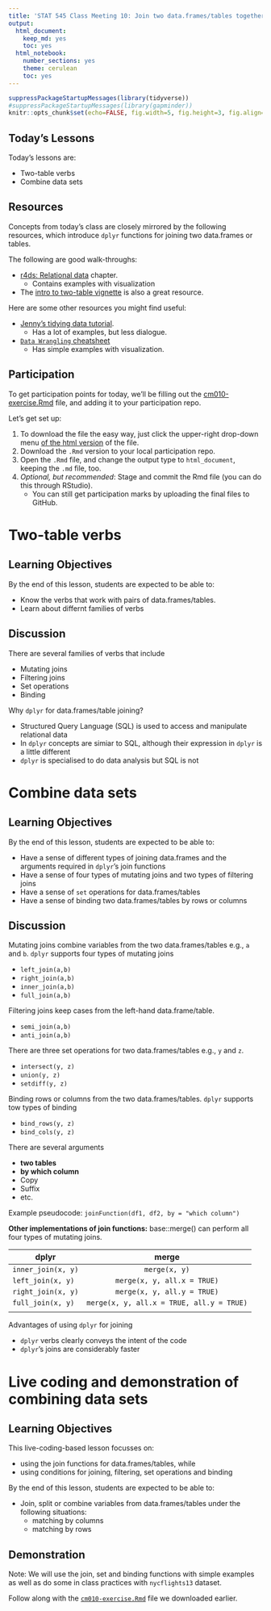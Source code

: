 ```yaml
---
title: 'STAT 545 Class Meeting 10: Join two data.frames/tables together using `dplyr`'
output:
  html_document:
    keep_md: yes
    toc: yes
  html_notebook:
    number_sections: yes
    theme: cerulean
    toc: yes
---
```


```r
suppressPackageStartupMessages(library(tidyverse))
#suppressPackageStartupMessages(library(gapminder))
knitr::opts_chunk$set(echo=FALSE, fig.width=5, fig.height=3, fig.align='center')
```

## Today's Lessons

Today's lessons are:

- Two-table verbs
- Combine data sets

## Resources

Concepts from today's class are closely mirrored by the following resources, which introduce `dplyr` functions for joining two data.frames or tables.

The following are good walk-throughs:

- [r4ds: Relational data](http://r4ds.had.co.nz/relational-data.html) chapter.
    - Contains examples  with visualization
- The [intro to two-table vignette](https://cran.r-project.org/web/packages/dplyr/vignettes/two-table.html) is also a great resource.

Here are some other resources you might find useful:

- [Jenny's tidying data tutorial](https://github.com/jennybc/lotr-tidy).
    - Has a lot of examples, but less dialogue.
- [`Data Wrangling` cheatsheet](https://www.rstudio.com/wp-content/uploads/2015/02/data-wrangling-cheatsheet.pdf)
    - Has simple examples with visualization.
    
## Participation

To get participation points for today, we'll be filling out the [cm010-exercise.Rmd](https://github.com/STAT545-UBC/Classroom/blob/master/notes/cm010-exercise.Rmd) file, and adding it to your participation repo. 

Let's get set up:

1. To download the file the easy way, just click the upper-right drop-down menu [of the html version](http://stat545.com/Classroom/notes/cm010-exercise.nb.html) of the file.
2. Download the `.Rmd` version to your local participation repo.
3. Open the `.Rmd` file, and change the output type to `html_document`, keeping the `.md` file, too.
4. _Optional, but recommended_: Stage and commit the Rmd file (you can do this through RStudio).
    - You can still get participation marks by uploading the final files to GitHub.

# Two-table verbs

## Learning Objectives

By the end of this lesson, students are expected to be able to:

- Know the verbs that work with pairs of data.frames/tables.
- Learn about differnt families of verbs

## Discussion

There are several families of verbs that include

- Mutating joins
- Filtering joins
- Set operations
- Binding

Why `dplyr` for data.frames/table joining?

- Structured Query Language (SQL) is used to access and manipulate  relational data
- In `dplyr` concepts are simiar to SQL, although their expression in `dplyr` is a little different
- `dplyr` is specialised to do data analysis but SQL is not

# Combine data sets 

## Learning Objectives

By the end of this lesson, students are expected to be able to:

- Have a sense of different types of joining  data.frames and the arguments required in `dplyr`'s join functions
- Have a sense of four types of mutating joins and two types of filtering joins
- Have a sense of `set` operations for data.frames/tables
- Have a sense of binding two data.frames/tables by rows or columns

## Discussion

Mutating joins combine variables from the two data.frames/tables e.g., `a` and `b`. `dplyr` supports four types of mutating joins

- `left_join(a,b)`
- `right_join(a,b)`
- `inner_join(a,b)`
- `full_join(a,b)`

Filtering joins keep cases from the left-hand data.frame/table. 

- `semi_join(a,b)`
- `anti_join(a,b)`

There are three set operations for two data.frames/tables e.g., `y` and `z`.

- `intersect(y, z)`
- `union(y, z)`
- `setdiff(y, z)`

Binding rows or columns from the two data.frames/tables. `dplyr` supports tow types of binding

- `bind_rows(y, z)`
- `bind_cols(y, z)`

There are several arguments 

- __two tables__
- __by which column__
- Copy
- Suffix
- etc.

Example pseudocode: `joinFunction(df1, df2, by = "which column")`

__Other implementations of join functions:__ base::merge() can perform all four types of mutating joins.


| dplyr   |      merge      |  
|----------|:-------------:|
| `inner_join(x, y)` |  `merge(x, y)` | 
| `left_join(x, y)` |    `merge(x, y, all.x = TRUE)`   | 
| `right_join(x, y)` | `merge(x, y, all.y = TRUE)` |
| `full_join(x, y)` | `merge(x, y, all.x = TRUE, all.y = TRUE)` |
| | |

Advantages of using `dplyr` for joining

- `dplyr` verbs clearly conveys the intent of the code
- `dplyr`’s joins are considerably faster

# Live coding and demonstration of combining data sets

## Learning Objectives

This live-coding-based lesson focusses on: 

- using the join functions for data.frames/tables, while
- using conditions for joining, filtering, set operations and binding

By the end of this lesson, students are expected to be able to:

- Join, split or combine variables from data.frames/tables under the following situations:
    - matching by columns
    - matching by rows

## Demonstration

Note: We will use the join, set and binding functions with simple examples as well as do some in class practices with `nycflights13` dataset.

Follow along with the [`cm010-exercise.Rmd`](https://github.com/STAT545-UBC/Classroom/blob/master/notes/cm006-exercise.Rmd) file we downloaded earlier.



